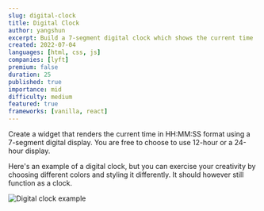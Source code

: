 ```yaml
---
slug: digital-clock
title: Digital Clock
author: yangshun
excerpt: Build a 7-segment digital clock which shows the current time
created: 2022-07-04
languages: [html, css, js]
companies: [lyft]
premium: false
duration: 25
published: true
importance: mid
difficulty: medium
featured: true
frameworks: [vanilla, react]
---
```


Create a widget that renders the current time in HH:MM:SS format using a 7-segment digital display. You are free to choose to use 12-hour or a 24-hour display.

Here's an example of a digital clock, but you can exercise your creativity by choosing different colors and styling it differently. It should however still function as a clock.

![Digital clock example](/img/questions/digital-clock/digital-clock-example.jpg)
